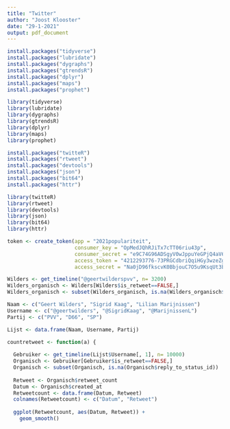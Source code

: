 ---
title: "Twitter"
author: "Joost Klooster"
date: "29-1-2021"
output: pdf_document
---
```{r}
install.packages("tidyverse")
install.packages("lubridate")
install.packages("dygraphs")
install.packages("gtrendsR")
install.packages("dplyr")
install.packages("maps")
install.packages("prophet")

```

```{r}
library(tidyverse)
library(lubridate)
library(dygraphs)
library(gtrendsR)
library(dplyr)
library(maps)
library(prophet)
```

```{r}
install.packages("twitteR")
install.packages("rtweet")
install.packages("devtools")
install.packages("json")
install.packages("bit64")
install.packages("httr")


```

```{r}
library(twitteR)
library(rtweet)
library(devtools)
library(json)
library(bit64)
library(httr)

```

```{r}
token <- create_token(app = "2021populariteit", 
                      consumer_key = "OpMedJQhRJiTx7cTT06riu43p",
                      consumer_secret = "e9C74G96ADSgyV0wJppuYeGPjQ4aV6JUhM0MinLJaCZv4xjcOn",
                      access_token = "4212293776-73PRGCdbriQqiHGy3wzeZgN6IkhfNiKCIpY7nHm",
                      access_secret = "Na0jD96fkscvK0BbjouC7O5u9KsqUt3b4ua4V3eSTIOz4")
```


```{r}
Wilders <- get_timeline("@geertwilderspvv", n= 3200)
Wilders_organisch <- Wilders[Wilders$is_retweet==FALSE,]
Wilders_organisch <- subset(Wilders_organisch, is.na(Wilders_organisch$reply_to_status_id))

```

```{r}

Naam <- c("Geert Wilders", "Sigrid Kaag", "Lilian Marijnissen")
Username <- c("@geertwilders", "@SigridKaag", "@MarijnissenL")
Partij <- c("PVV", "D66", "SP")

Lijst <- data.frame(Naam, Username, Partij)

countretweet <- function(a) {
    
  Gebruiker <- get_timeline(Lijst$Username[, 1], n= 10000)
  Organisch <- Gebruiker[Gebruiker$is_retweet==FALSE,]
  Organisch <- subset(Organisch, is.na(Organisch$reply_to_status_id))
  
  Retweet <- Organisch$retweet_count
  Datum <- Organisch$created_at
  Retweetcount <- data.frame(Datum, Retweet)
  colnames(Retweetcount) <- c("Datum", "Retweet")
  
  ggplot(Retweetcount, aes(Datum, Retweet)) +
    geom_smooth()
```

